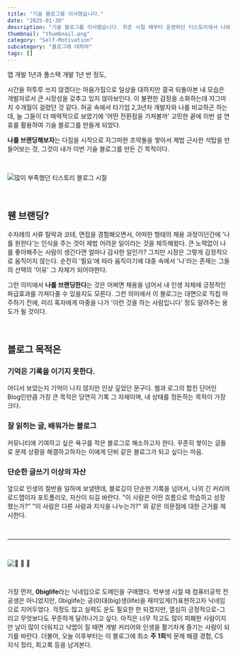 ```yaml
---
title: "기술 블로그를 이사했습니다."
date: "2025-01-30"
description: "기술 블로그를 이사했습니다. 취준 시절 때부터 운영하던 티스토리에서 나와 직접 제 자신을 일종의 브랜딩할 수 있는 형태의 자그마한 서비스가 필요했기에 직접 개발과 배포를 진행해보았습니다. 앱 개발 1년과 풀스택 개발 1년 반 정도, 시간을 허투루 쓰지 않겠다는 마음가짐으로 일상을 대하지만 결국 되돌아본 내 모습은 개발자로서 큰 시장성을 갖추고 있지 않아보인다."
thumbnail: "thumbnail.png"
category: "Self-Motivation"
subcategory: "블로그에 대하여"
tags: []
---
```


앱 개발 1년과 풀스택 개발 1년 반 정도,

시간을 허투루 쓰지 않겠다는 마음가짐으로 일상을 대하지만 결국 되돌아본 내 모습은 개발자로서 큰 시장성을 갖추고 있지 않아보인다. 이 불편한 감정을 소화하는데 자그마치 수개월이 걸렸던 것 같다. 허공 속에서 타기업 2,3년차 개발자와 나를 비교하곤 하는데, 늘 그들이 더 매력적으로 보였기에 '어떤 전환점을 가져볼까' 고민한 끝에 이번 설 연휴를 활용하여 기술 블로그를 만들게 되었다.

**나를 브랜딩해보자**는 다짐을 시작으로 자그마한 조약돌을 쌓아서 제법 근사한 석탑을 만들어보는 것, 그것이 내가 이번 기술 블로그를 만든 긴 목적이다.

<br />

![많이 부족했던 티스토리 블로그 시절](1.png)

<br />

## 웬 브랜딩?

수차례의 서류 탈락과 코테, 면접을 경험해오면서, 어떠한 형태의 채용 과정이던간에 '나를 원한다'는 인식을 주는 것이 제법 어려운 일이라는 것을 체득해왔다. 큰 노력없이 나를 좋아해주는 사람이 생긴다면 얼마나 감사한 일인가? 그치만 시장은 그렇게 감정적으로 움직이지 않는다. 순전히 '필요'에 따라 움직이기에 대중 속에서 '나'라는 존재는 그들의 선택의 '이유' 그 자체가 되어야한다.

그런 의미에서 **나를 브랜딩한다**는 것은 어쩌면 채용을 넘어서 내 인생 자체에 긍정적인 파급효과를 가져다줄 수 있을지도 모른다. 그런 의미에서 이 블로그는 대면으로 직접 마주하기 전에, 미리 혹자에게 마중을 나가 '이런 것을 하는 사람입니다' 정도 알려주는 용도가 될 것이다.

<br />

## 블로그 목적은

### 기억은 기록을 이기지 못한다.

어디서 보았는지 기억이 나지 않지만 인상 깊었던 문구다. 웹과 로그의 합친 단어인 Blog인만큼 가장 큰 목적은 당연히 기록 그 자체이며, 내 상태를 정돈하는 목적이 가장 크다.

### 잘 읽히는 글, 배워가는 블로그

커뮤니티에 기여하고 싶은 욕구를 작은 블로그로 해소하고자 한다. 꾸준히 쌓이는 글들로 문제 상황을 해결하고하자는 이에게 단비 같은 블로그가 되고 싶다는 마음.

### 단순한 글쓰기 이상의 자산

앞으로 인생의 절반을 일하며 보낼텐데, 블로깅이 단순한 기록을 넘어서, 나의 긴 커리어 로드맵이자 포트폴리오, 자산이 되길 바란다. "이 사람은 어떤 흐름으로 학습하고 성장했는가?" "이 사람은 다른 사람과 지식을 나누는가?" 와 같은 의문점에 대한 근거를 제시한다.

<br />

---

<br />

![🌻 🌻 🌻](2.png)

<br />

가장 먼저, **0biglife**라는 닉네임으로 도메인을 구매했다. 학부생 시절 때 컴퓨터공학 전공생은 아니었지만, 0biglife는 공(0)대(big)생(life)을 재미있게(?)표현하고자 닉네임으로 지어두었다. 걱정도 많고 실력도 운도 필요한 한 되겠지만, 열심히 긍정적으로-그리고 무엇보다도 꾸준하게 달려나가고 싶다. 아직은 너무 작고도 많이 피폐한 사람이지만 날이 많이 더워지고 낙엽이 질 때면 개발 커리어와 인생을 활기차게 즐기는 사람이 되기를 바란다. 더불어, 오늘 이후부터는 이 블로그에 최소 **주 1회**씩 문제 해결 경험, CS 지식 정리, 회고록 등을 남겨본다.
